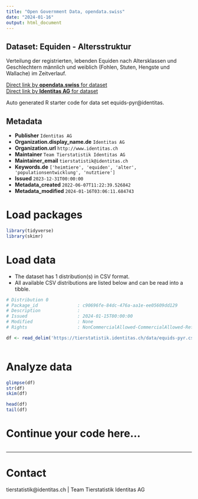 ```yaml
---
title: "Open Government Data, opendata.swiss"
date: "2024-01-16"
output: html_document
---
```


## Dataset: Equiden - Altersstruktur

Verteilung der registrierten, lebenden Equiden nach Altersklassen und Geschlechtern männlich und weiblich (Fohlen, Stuten, Hengste und Wallache) im Zeitverlauf. 

[Direct link by **opendata.swiss** for dataset](https://opendata.swiss/de/dataset/equiden-altersstruktur)<br>
[Direct link by **Identitas AG** for dataset](https://tierstatistik.identitas.ch/)

Auto generated R starter code for data set equids-pyr@identitas.

## Metadata

- **Publisher** `Identitas AG`
- **Organization.display_name.de** `Identitas AG`
- **Organization.url** `http://www.identitas.ch`
- **Maintainer** `Team Tierstatistik Identitas AG`
- **Maintainer_email** `tierstatistik@identitas.ch`
- **Keywords.de** `['heimtiere', 'equiden', 'alter', 'populationsentwicklung', 'nutztiere']`
- **Issued** `2023-12-31T00:00:00`
- **Metadata_created** `2022-06-07T11:22:39.526842`
- **Metadata_modified** `2024-01-16T03:06:11.684743`


# Load packages

```r

library(tidyverse)
library(skimr)

```

# Load data

-   The dataset has 1 distribution(s) in CSV format.
-   All available CSV distributions are listed below and can be read into a tibble.

```r

# Distribution 0
# Package_id               : c90696fe-84dc-476a-aa1e-ee05609dd129
# Description              : 
# Issued                   : 2024-01-15T00:00:00
# Modified                 : None
# Rights                   : NonCommercialAllowed-CommercialAllowed-ReferenceRequired

df <- read_delim('https://tierstatistik.identitas.ch/data/equids-pyr.csv')



```

# Analyze data

```r

glimpse(df)
str(df)
skim(df)

head(df)
tail(df)

```

# Continue your code here...

```r

```

------------------------------------------------------------------------

# Contact

tierstatistik@identitas.ch | Team Tierstatistik Identitas AG
